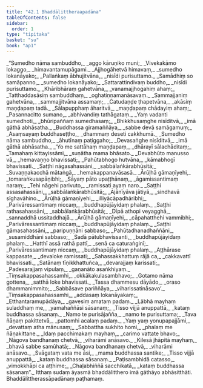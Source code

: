 ```yaml
---
title: "42.1 Bhaddālittheraapadāna"
tableOfContents: false
sidebar:
  order: 1
type: "tipitaka"
basket: "su"
book: "ap1"
---
```



<DynamicBreadcrumb />

<Division number="1" book="ap1" bookNo="20" page="429">

<Paragraph number="5249" type="verses" book="ap1">
_“Sumedho nāma sambuddho,_  
_aggo kāruṇiko muni;_  
_Vivekakāmo lokaggo,_  
_himavantamupāgami._  

</Paragraph>

</Division>
<Division number="2" book="ap1" bookNo="20" page="429">

<Paragraph number="5250" type="verses" book="ap1">
_Ajjhogāhetvā himavaṃ,_  
_sumedho lokanāyako;_  
_Pallaṅkaṃ ābhujitvāna,_  
_nisīdi purisuttamo._  

</Paragraph>

</Division>
<Division number="3" book="ap1" bookNo="20" page="429">

<Paragraph number="5251" type="verses" book="ap1">
_Samādhiṃ so samāpanno,_  
_sumedho lokanāyako;_  
_Sattarattindivaṃ buddho,_  
_nisīdi purisuttamo._  

</Paragraph>

</Division>
<Division number="4" book="ap1" bookNo="20" page="429">

<Paragraph number="5252" type="verses" book="ap1">
_Khāribhāraṃ gahetvāna,_  
_vanamajjhogahiṃ ahaṃ;_  
_Tatthaddasāsiṃ sambuddhaṃ,_  
_oghatiṇṇamanāsavaṃ._  

</Paragraph>

</Division>
<Division number="5" book="ap1" bookNo="20" page="429">

<Paragraph number="5253" type="verses" book="ap1">
_Sammajjaniṃ gahetvāna,_  
_sammajjitvāna assamaṃ;_  
_Catudaṇḍe ṭhapetvāna,_  
_akāsiṃ maṇḍapaṃ tadā._  

</Paragraph>

</Division>
<Division number="6" book="ap1" bookNo="20" page="429">

<Paragraph number="5254" type="verses" book="ap1">
_Sālapupphaṃ āharitvā,_  
_maṇḍapaṃ chādayiṃ ahaṃ;_  
_Pasannacitto sumano,_  
_abhivandiṃ tathāgataṃ._  

</Paragraph>

</Division>
<Division number="7" book="ap1" bookNo="20" page="429">

<Paragraph number="5255" type="verses" book="ap1">
_Yaṃ vadanti sumedhoti,_  
_bhūripaññaṃ sumedhasaṃ;_  
_Bhikkhusaṃghe nisīditvā,_  
_imā gāthā abhāsatha._  

</Paragraph>

</Division>
<Division number="8" book="ap1" bookNo="20" page="429">

<Paragraph number="5256" type="verses" book="ap1">
_Buddhassa giramaññāya,_  
_sabbe devā samāgamuṃ;_  
_Asaṃsayaṃ buddhaseṭṭho,_  
_dhammaṃ deseti cakkhumā._  

</Paragraph>

</Division>
<Division number="9" book="ap1" bookNo="20" page="429">

<Paragraph number="5257" type="verses" book="ap1">
_Sumedho nāma sambuddho,_  
_āhutīnaṃ paṭiggaho;_  
_Devasaṅghe nisīditvā,_  
_imā gāthā abhāsatha._  

</Paragraph>

</Division>
<Division number="10" book="ap1" bookNo="20" page="429">

<Paragraph number="5258" type="verses" book="ap1">
_‘Yo me sattāhaṃ maṇḍapaṃ,_  
_dhārayī sālachāditaṃ;_  
_Tamahaṃ kittayissāmi,_  
_suṇātha mama bhāsato._  

</Paragraph>

</Division>
<Division number="11" book="ap1" bookNo="20" page="429">

<Paragraph number="5259" type="verses" book="ap1">
_Devabhūto manusso vā,_  
_hemavaṇṇo bhavissati;_  
_Pahūtabhogo hutvāna,_  
_kāmabhogī bhavissati._  

</Paragraph>

</Division>
<Division number="12" book="ap1" bookNo="20" page="430">

<Paragraph number="5260" type="verses" book="ap1">
_Saṭṭhi nāgasahassāni,_  
_sabbālaṅkārabhūsitā;_  
_Suvaṇṇakacchā mātaṅgā,_  
_hemakappanavāsasā._  

</Paragraph>

</Division>
<Division number="13" book="ap1" bookNo="20" page="430">

<Paragraph number="5261" type="verses" book="ap1">
_Ārūḷhā gāmaṇīyehi,_  
_tomaraṅkusapāṇibhi;_  
_Sāyaṃ pāto upaṭṭhānaṃ,_  
_āgamissantimaṃ naraṃ;_  
_Tehi nāgehi parivuto,_  
_ramissati ayaṃ naro._  

</Paragraph>

</Division>
<Division number="14" book="ap1" bookNo="20" page="430">

<Paragraph number="5262" type="verses" book="ap1">
_Saṭṭhi assasahassāni,_  
_sabbālaṅkārabhūsitā;_  
_Ājānīyāva jātiyā,_  
_sindhavā sīghavāhino._  

</Paragraph>

</Division>
<Division number="15" book="ap1" bookNo="20" page="430">

<Paragraph number="5263" type="verses" book="ap1">
_Ārūḷhā gāmaṇīyehi,_  
_illiyācāpadhāribhi;_  
_Parivāressantimaṃ niccaṃ,_  
_buddhapūjāyidaṃ phalaṃ._  

</Paragraph>

</Division>
<Division number="16" book="ap1" bookNo="20" page="430">

<Paragraph number="5264" type="verses" book="ap1">
_Saṭṭhi rathasahassāni,_  
_sabbālaṅkārabhūsitā;_  
_Dīpā athopi veyagghā,_  
_sannaddhā ussitaddhajā._  

</Paragraph>

</Division>
<Division number="17" book="ap1" bookNo="20" page="430">

<Paragraph number="5265" type="verses" book="ap1">
_Ārūḷhā gāmaṇīyehi,_  
_cāpahatthehi vammibhi;_  
_Parivāressantimaṃ niccaṃ,_  
_buddhapūjāyidaṃ phalaṃ._  

</Paragraph>

</Division>
<Division number="18" book="ap1" bookNo="20" page="430">

<Paragraph number="5266" type="verses" book="ap1">
_Saṭṭhi gāmasahassāni,_  
_paripuṇṇāni sabbaso;_  
_Pahūtadhanadhaññāni,_  
_susamiddhāni sabbaso;_  
_Sadā pātubhavissanti,_  
_buddhapūjāyidaṃ phalaṃ._  

</Paragraph>

</Division>
<Division number="19" book="ap1" bookNo="20" page="430">

<Paragraph number="5267" type="verses" book="ap1">
_Hatthī assā rathā pattī,_  
_senā ca caturaṅginī;_  
_Parivāressantimaṃ niccaṃ,_  
_buddhapūjāyidaṃ phalaṃ._  

</Paragraph>

</Division>
<Division number="20" book="ap1" bookNo="20" page="430">

<Paragraph number="5268" type="verses" book="ap1">
_Aṭṭhārase kappasate,_  
_devaloke ramissati;_  
_Sahassakkhattuṃ rājā ca,_  
_cakkavattī bhavissati._  

</Paragraph>

</Division>
<Division number="21" book="ap1" bookNo="20" page="430">

<Paragraph number="5269" type="verses" book="ap1">
_Satānaṃ tīṇikkhattuñca,_  
_devarajjaṃ karissati;_  
_Padesarajjaṃ vipulaṃ,_  
_gaṇanāto asaṅkhiyaṃ._  

</Paragraph>

</Division>
<Division number="22" book="ap1" bookNo="20" page="430">

<Paragraph number="5270" type="verses" book="ap1">
_Tiṃsakappasahassamhi,_  
_okkākakulasambhavo;_  
_Gotamo nāma gottena,_  
_satthā loke bhavissati._  

</Paragraph>

</Division>
<Division number="23" book="ap1" bookNo="20" page="430">

<Paragraph number="5271" type="verses" book="ap1">
_Tassa dhammesu dāyādo,_  
_oraso dhammanimmito;_  
_Sabbāsave pariññāya,_  
_viharissatināsavo’._  

</Paragraph>

</Division>
<Division number="24" book="ap1" bookNo="20" page="431">

<Paragraph number="5272" type="verses" book="ap1">
_Tiṃsakappasahassamhi,_  
_addasaṃ lokanāyakaṃ;_  
_Etthantaramupādāya,_  
_gavesiṃ amataṃ padaṃ._  

</Paragraph>

</Division>
<Division number="25" book="ap1" bookNo="20" page="431">

<Paragraph number="5273" type="verses" book="ap1">
_Lābhā mayhaṃ suladdhaṃ me,_  
_yamahaññāsi sāsanaṃ;_  
_Tisso vijjā anuppattā,_  
_kataṃ buddhassa sāsanaṃ._  

</Paragraph>

</Division>
<Division number="26" book="ap1" bookNo="20" page="431">

<Paragraph number="5274" type="verses" book="ap1">
_Namo te purisājañña,_  
_namo te purisuttama;_  
_Tava ñāṇaṃ pakittetvā,_  
_pattomhi acalaṃ padaṃ._  

</Paragraph>

</Division>
<Division number="27" book="ap1" bookNo="20" page="431">

<Paragraph number="5275" type="verses" book="ap1">
_Yaṃ yaṃ yonupapajjāmi,_  
_devattaṃ atha mānusaṃ;_  
_Sabbattha sukhito homi,_  
_phalaṃ me ñāṇakittane._  

</Paragraph>

</Division>
<Division number="28" book="ap1" bookNo="20" page="431">

<Paragraph number="5276" type="verses" book="ap1">
_Idaṃ pacchimakaṃ mayhaṃ,_  
_carimo vattate bhavo;_  
_Nāgova bandhanaṃ chetvā,_  
_viharāmi anāsavo._  

</Paragraph>

</Division>
<Division number="29" book="ap1" bookNo="20" page="431">

<Paragraph number="5277" type="verses" book="ap1">
_Kilesā jhāpitā mayhaṃ,_  
_bhavā sabbe samūhatā;_  
_Nāgova bandhanaṃ chetvā,_  
_viharāmi anāsavo._  

</Paragraph>

</Division>
<Division number="30" book="ap1" bookNo="20" page="431">

<Paragraph number="5278" type="verses" book="ap1">
_Svāgataṃ vata me āsi,_  
_mama buddhassa santike;_  
_Tisso vijjā anuppattā,_  
_kataṃ buddhassa sāsanaṃ._  

</Paragraph>

</Division>
<Division number="31" book="ap1" bookNo="20" page="431">

<Paragraph number="5279" type="verses" book="ap1">
_Paṭisambhidā catasso,_  
_vimokkhāpi ca aṭṭhime;_  
_Chaḷabhiññā sacchikatā,_  
_kataṃ buddhassa sāsanaṃ”._  

</Paragraph>

<Paragraph number="5280" book="ap1">
Itthaṃ sudaṃ āyasmā bhaddālitthero imā gāthāyo abhāsitthāti.

</Paragraph>
</Division>

<Paragraph number="5281" type="center" book="ap1">
Bhaddālittherassāpadānaṃ paṭhamaṃ.
</Paragraph>